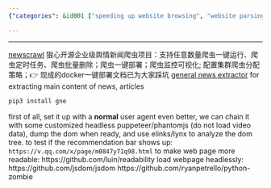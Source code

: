 ```yaml
---
{"categories": &id001 ["speeding up website browsing", "website parsing and scraping", "elinks/lynx", "Python", "open-source tools", "NewsCrawl", "General News Extractor"], "category": "Web Scraping", "date": "2022-09-12 07:24:30", "description": "This article explores ways to improve the speed of website browsing, parsing, and scraping using elinks/lynx and Python. It introduces open-source tools like NewsCrawl for sentiment analysis and General News Extractor for news content extraction. Additionally, it covers customizing headless puppeteer/phantomjs and utilizing readability and jsdom to enhance the process.", "tags": *id001, "title": "elinks/lynx with python: how to speed up headless website browsing/parsing/scraping with cookies"}

---
```


------
[newscrawl](https://github.com/casual-silva/NewsCrawl) 狠心开源企业级舆情新闻爬虫项目：支持任意数量爬虫一键运行、爬虫定时任务、爬虫批量删除；爬虫一键部署；爬虫监控可视化; 配置集群爬虫分配策略；👉 现成的docker一键部署文档已为大家踩坑
[general news extractor](https://github.com/GeneralNewsExtractor/GeneralNewsExtractor/) for extracting main content of news, articles
```bash
pip3 install gne
```
first of all, set it up with a **normal** user agent
even better, we can chain it with some customized headless puppeteer/phantomjs (do not load video data), dump the dom when ready, and use elinks/lynx to analyze the dom tree.
to test if the recommendation bar shows up:
`https://v.qq.com/x/page/m0847y71q98.html`
to make web page more readable:
https://github.com/luin/readability
load webpage headlessly:
https://github.com/jsdom/jsdom
https://github.com/ryanpetrello/python-zombie
